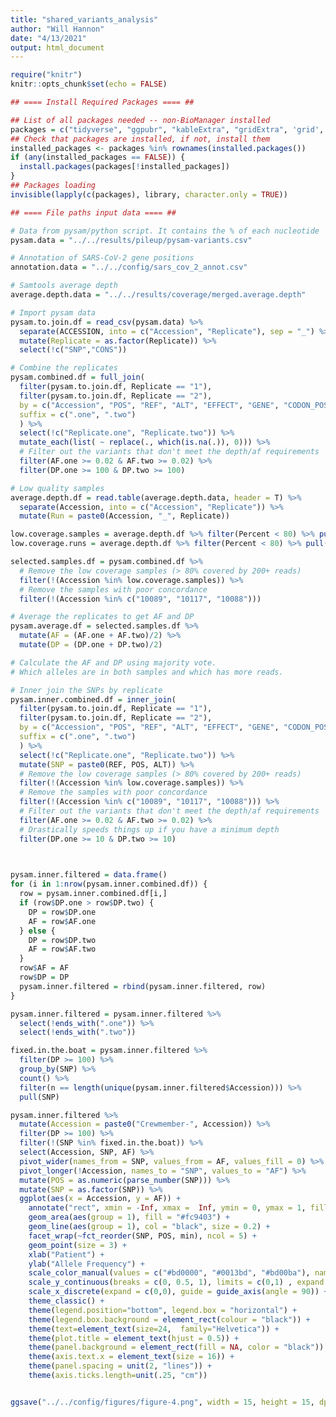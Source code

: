 ```yaml
---
title: "shared_variants_analysis"
author: "Will Hannon"
date: "4/13/2021"
output: html_document
---
```



```r
require("knitr")
knitr::opts_chunk$set(echo = FALSE)
```

```r

## ==== Install Required Packages ==== ##

## List of all packages needed -- non-BioManager installed
packages = c("tidyverse", "ggpubr", "kableExtra", "gridExtra", 'grid', "GenomicRanges")
## Check that packages are installed, if not, install them
installed_packages <- packages %in% rownames(installed.packages())
if (any(installed_packages == FALSE)) {
  install.packages(packages[!installed_packages])
}
## Packages loading
invisible(lapply(c(packages), library, character.only = TRUE))

```

```r

## ==== File paths input data ==== ##

# Data from pysam/python script. It contains the % of each nucleotide
pysam.data = "../../results/pileup/pysam-variants.csv"

# Annotation of SARS-CoV-2 gene positions
annotation.data = "../../config/sars_cov_2_annot.csv"

# Samtools average depth
average.depth.data = "../../results/coverage/merged.average.depth" 

```

```r

# Import pysam data 
pysam.to.join.df = read_csv(pysam.data) %>% 
  separate(ACCESSION, into = c("Accession", "Replicate"), sep = "_") %>% 
  mutate(Replicate = as.factor(Replicate)) %>% 
  select(!c("SNP","CONS"))

# Combine the replicates 
pysam.combined.df = full_join(
  filter(pysam.to.join.df, Replicate == "1"),
  filter(pysam.to.join.df, Replicate == "2"), 
  by = c("Accession", "POS", "REF", "ALT", "EFFECT", "GENE", "CODON_POS", "AA_CHANGE"),
  suffix = c(".one", ".two")
  ) %>% 
  select(!c("Replicate.one", "Replicate.two")) %>% 
  mutate_each(list( ~ replace(., which(is.na(.)), 0))) %>% 
  # Filter out the variants that don't meet the depth/af requirements 
  filter(AF.one >= 0.02 & AF.two >= 0.02) %>% 
  filter(DP.one >= 100 & DP.two >= 100)

```

```r

# Low quality samples 
average.depth.df = read.table(average.depth.data, header = T) %>% 
  separate(Accession, into = c("Accession", "Replicate")) %>% 
  mutate(Run = paste0(Accession, "_", Replicate))

low.coverage.samples = average.depth.df %>% filter(Percent < 80) %>% pull(Accession)
low.coverage.runs = average.depth.df %>% filter(Percent < 80) %>% pull(Run)

selected.samples.df = pysam.combined.df %>% 
  # Remove the low coverage samples (> 80% covered by 200+ reads)
  filter(!(Accession %in% low.coverage.samples)) %>% 
  # Remove the samples with poor concordance
  filter(!(Accession %in% c("10089", "10117", "10088")))

```


```r

# Average the replicates to get AF and DP
pysam.average.df = selected.samples.df %>% 
  mutate(AF = (AF.one + AF.two)/2) %>% 
  mutate(DP = (DP.one + DP.two)/2)

# Calculate the AF and DP using majority vote.
# Which alleles are in both samples and which has more reads.

# Inner join the SNPs by replicate
pysam.inner.combined.df = inner_join(
  filter(pysam.to.join.df, Replicate == "1"),
  filter(pysam.to.join.df, Replicate == "2"), 
  by = c("Accession", "POS", "REF", "ALT", "EFFECT", "GENE", "CODON_POS", "AA_CHANGE"),
  suffix = c(".one", ".two")
  ) %>% 
  select(!c("Replicate.one", "Replicate.two")) %>%  
  mutate(SNP = paste0(REF, POS, ALT)) %>% 
  # Remove the low coverage samples (> 80% covered by 200+ reads)
  filter(!(Accession %in% low.coverage.samples)) %>% 
  # Remove the samples with poor concordance
  filter(!(Accession %in% c("10089", "10117", "10088"))) %>% 
  # Filter out the variants that don't meet the depth/af requirements 
  filter(AF.one >= 0.02 & AF.two >= 0.02) %>% 
  # Drastically speeds things up if you have a minimum depth
  filter(DP.one >= 10 & DP.two >= 10)
  


pysam.inner.filtered = data.frame()
for (i in 1:nrow(pysam.inner.combined.df)) {
  row = pysam.inner.combined.df[i,]
  if (row$DP.one > row$DP.two) {
    DP = row$DP.one 
    AF = row$AF.one 
  } else {
    DP = row$DP.two 
    AF = row$AF.two 
  }
  row$AF = AF
  row$DP = DP
  pysam.inner.filtered = rbind(pysam.inner.filtered, row)
}

pysam.inner.filtered = pysam.inner.filtered %>% 
  select(!ends_with(".one")) %>% 
  select(!ends_with(".two")) 


```

```r
 
fixed.in.the.boat = pysam.inner.filtered %>% 
  filter(DP >= 100) %>% 
  group_by(SNP) %>% 
  count() %>% 
  filter(n == length(unique(pysam.inner.filtered$Accession))) %>% 
  pull(SNP)

pysam.inner.filtered %>% 
  mutate(Accession = paste0("Crewmember-", Accession)) %>% 
  filter(DP >= 100) %>% 
  filter(!(SNP %in% fixed.in.the.boat)) %>% 
  select(Accession, SNP, AF) %>% 
  pivot_wider(names_from = SNP, values_from = AF, values_fill = 0) %>% 
  pivot_longer(!Accession, names_to = "SNP", values_to = "AF") %>%
  mutate(POS = as.numeric(parse_number(SNP))) %>%
  mutate(SNP = as.factor(SNP)) %>% 
  ggplot(aes(x = Accession, y = AF)) +
    annotate("rect", xmin = -Inf, xmax =  Inf, ymin = 0, ymax = 1, fill = "#737373") +
    geom_area(aes(group = 1), fill = "#fc9403") +
    geom_line(aes(group = 1), col = "black", size = 0.2) +
    facet_wrap(~fct_reorder(SNP, POS, min), ncol = 5) +
    geom_point(size = 3) +
    xlab("Patient") +
    ylab("Allele Frequency") + 
    scale_color_manual(values = c("#bd0000", "#0013bd", "#bd00ba"), name = "Type") +
    scale_y_continuous(breaks = c(0, 0.5, 1), limits = c(0,1) , expand = c(0,0)) +  
    scale_x_discrete(expand = c(0,0), guide = guide_axis(angle = 90)) +    
    theme_classic() +
    theme(legend.position="bottom", legend.box = "horizontal") +
    theme(legend.box.background = element_rect(colour = "black")) +
    theme(text=element_text(size=24,  family="Helvetica")) +
    theme(plot.title = element_text(hjust = 0.5)) +
    theme(panel.background = element_rect(fill = NA, color = "black")) +
    theme(axis.text.x = element_text(size = 16)) + 
    theme(panel.spacing = unit(2, "lines")) + 
    theme(axis.ticks.length=unit(.25, "cm"))


ggsave("../../config/figures/figure-4.png", width = 15, height = 15, dpi = 300, units = "in")

```




